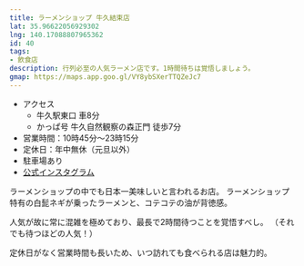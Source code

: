 ```yaml
---
title: ラーメンショップ 牛久結束店
lat: 35.96622056929302
lng: 140.17088807965362
id: 40
tags:
- 飲食店
description: 行列必至の人気ラーメン店です。1時間待ちは覚悟しましょう。
gmap: https://maps.app.goo.gl/VY8ybSXerTTQZeJc7
---
```


<LinkedImage
  src="/images/photos/ramen-shop_sign.jpg"
  href="/photo_pages/ramen-shop_sign"
/>

- アクセス
  - 牛久駅東口 車8分
  - かっぱ号 牛久自然観察の森正門 徒歩7分
- 営業時間：10時45分～23時15分
- 定休日：年中無休（元旦以外）
- 駐車場あり
- [公式インスタグラム](https://www.instagram.com/ramenshop_ushikukessoku)

ラーメンショップの中でも日本一美味しいと言われるお店。
ラーメンショップ特有の白髭ネギが乗ったラーメンと、コテコテの油が背徳感。

人気が故に常に混雑を極めており、最長で2時間待つことを覚悟すべし。
（それでも待つほどの人気！）

定休日がなく営業時間も長いため、いつ訪れても食べられる店は魅力的。

<LinkedImage
  src="/images/photos/ramen-shop_menu.jpg"
  href="/photo_pages/ramen-shop_menu"
/>
